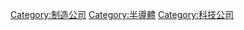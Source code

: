 {{catmore}}

[[Category:制造公司|Category:制造公司]]
[[Category:半導體|Category:半導體]]
[[Category:科技公司|Category:科技公司]]